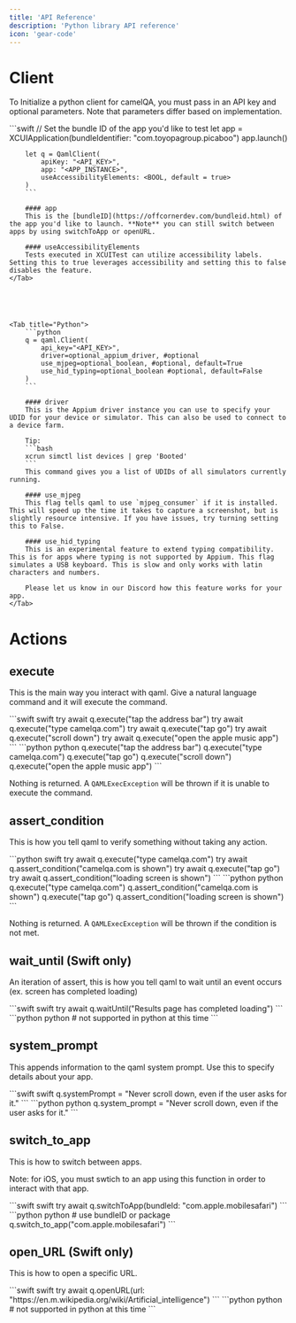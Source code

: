 ```yaml
---
title: 'API Reference'
description: 'Python library API reference'
icon: 'gear-code'
---
```


# Client
To Initialize a python client for camelQA, you must pass in an API key and optional parameters. Note that parameters differ based on implementation.

<Tabs>
    <Tab title="Swift">
        ```swift
        // Set the bundle ID of the app you'd like to test
        let app = XCUIApplication(bundleIdentifier: "com.toyopagroup.picaboo")
        app.launch()

        let q = QamlClient(
            apiKey: "<API_KEY>", 
            app: "<APP_INSTANCE>", 
            useAccessibilityElements: <BOOL, default = true>
        )
        ```

        #### app
        This is the [bundleID](https://offcornerdev.com/bundleid.html) of the app you'd like to launch. **Note** you can still switch between apps by using switchToApp or openURL.

        #### useAccessibilityElements
        Tests executed in XCUITest can utilize accessibility labels. Setting this to true leverages accessibility and setting this to false disables the feature. 
    </Tab>





    <Tab title="Python">
        ```python
        q = qaml.Client(
            api_key="<API_KEY>", 
            driver=optional_appium_driver, #optional
            use_mjpeg=optional_boolean, #optional, default=True
            use_hid_typing=optional_boolean #optional, default=False
        )
        ```

        #### driver
        This is the Appium driver instance you can use to specify your UDID for your device or simulator. This can also be used to connect to a device farm.

        Tip: 
        ```bash
        xcrun simctl list devices | grep 'Booted'
        ```
        This command gives you a list of UDIDs of all simulators currently running.

        #### use_mjpeg
        This flag tells qaml to use `mjpeg_consumer` if it is installed. This will speed up the time it takes to capture a screenshot, but is slightly resource intensive. If you have issues, try turning setting this to False.

        #### use_hid_typing
        This is an experimental feature to extend typing compatibility. This is for apps where typing is not supported by Appium. This flag simulates a USB keyboard. This is slow and only works with latin characters and numbers.

        Please let us know in our Discord how this feature works for your app.
    </Tab>
</Tabs>

# Actions

## execute

This is the main way you interact with qaml. Give a natural language command and it will execute the command. 

<CodeGroup>
    ```swift swift
    try await q.execute("tap the address bar")
    try await q.execute("type camelqa.com")
    try await q.execute("tap go")
    try await q.execute("scroll down")
    try await q.execute("open the apple music app")
    ```
    ```python python
    q.execute("tap the address bar")
    q.execute("type camelqa.com")
    q.execute("tap go")
    q.execute("scroll down")
    q.execute("open the apple music app")
    ```
</CodeGroup>
    
Nothing is returned. A `QAMLExecException` will be thrown if it is unable to execute the command.

## assert_condition
This is how you tell qaml to verify something without taking any action. 

<CodeGroup>
    ```python swift
    try await q.execute("type camelqa.com")
    try await q.assert_condition("camelqa.com is shown")
    try await q.execute("tap go")
    try await q.assert_condition("loading screen is shown")
    ```
    ```python python
    q.execute("type camelqa.com")
    q.assert_condition("camelqa.com is shown")
    q.execute("tap go")
    q.assert_condition("loading screen is shown")
    ```
</CodeGroup>

Nothing is returned. A `QAMLExecException` will be thrown if the condition is not met.

## wait_until (Swift only)
An iteration of assert, this is how you tell qaml to wait until an event occurs (ex. screen has completed loading)

<CodeGroup>
    ```swift swift
    try await q.waitUntil("Results page has completed loading")
    ```
    ```python python
    # not supported in python at this time
    ```
</CodeGroup>

## system_prompt
This appends information to the qaml system prompt. Use this to specify details about your app. 

<CodeGroup>
```swift swift
q.systemPrompt = "Never scroll down, even if the user asks for it."
```
```python python
q.system_prompt = "Never scroll down, even if the user asks for it."
```
</CodeGroup>

## switch_to_app
This is how to switch between apps.

<Warning>Note: for iOS, you must swtich to an app using this function in order to interact with that app.</Warning>

<CodeGroup>
    ```swift swift
    try await q.switchToApp(bundleId: "com.apple.mobilesafari")
    ```
    ```python python
    # use bundleID or package
    q.switch_to_app("com.apple.mobilesafari")
    ```
</CodeGroup>

## open_URL (Swift only)
This is how to open a specific URL. 

<CodeGroup>
    ```swift swift
    try await q.openURL(url: "https://en.m.wikipedia.org/wiki/Artificial_intelligence")
    ```
    ```python python
    # not supported in python at this time
    ```
</CodeGroup>


